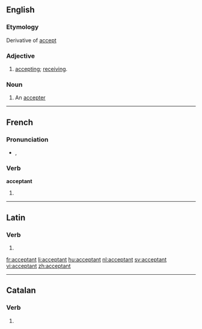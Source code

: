==English==

===Etymology===
Derivative of [[accept]]

===Adjective===
{{en-adj}}

# [[accepting]]; [[receiving]].

===Noun===
{{en-noun}}

# An [[accepter]]

----

==French==

===Pronunciation===
* {{IPA|/ak.sɛp.tɑ̃/|lang=fr}}, {{SAMPA|/ak.sEp.tA~/}}

===Verb===
'''acceptant'''

# {{present participle of|[[accepter]]|lang=fr}}

----

==Latin==

===Verb===
{{la-verb-form|acceptant}}

# {{conjugation of|accepto|acceptō|3|p|pres|act|ind|lang=la}}

[[fr:acceptant]]
[[li:acceptant]]
[[hu:acceptant]]
[[nl:acceptant]]
[[sv:acceptant]]
[[vi:acceptant]]
[[zh:acceptant]]

----
==Catalan==
===Verb===
{{infl form|ca|verb}}

# {{ca-verb form of|t=pres|m=ptc|acceptar}}
{{rfc-auto}}